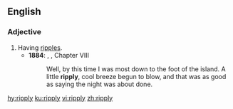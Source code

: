 ==English==

===Adjective===
{{en-adj}}

#Having [[ripple]]s.
#* '''1884''': {{w|Mark Twain}}, {{w|The Adventures of Huckleberry Finn}}, Chapter VIII
#*:Well, by this time I was most down to the foot of the island. A little '''ripply''', cool breeze begun to blow, and that was as good as saying the night was about done.

[[hy:ripply]]
[[ku:ripply]]
[[vi:ripply]]
[[zh:ripply]]